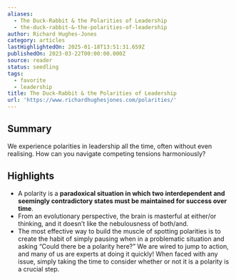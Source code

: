 ```yaml
---
aliases:
  - The Duck-Rabbit & the Polarities of Leadership
  - the-duck-rabbit-&-the-polarities-of-leadership
author: Richard Hughes-Jones
category: articles
lastHighlightedOn: 2025-01-18T13:51:31.659Z
publishedOn: 2023-03-22T00:00:00.000Z
source: reader
status: seedling
tags:
  - favorite
  - leadership
title: The Duck-Rabbit & the Polarities of Leadership
url: 'https://www.richardhughesjones.com/polarities/'
---
```

## Summary

We experience polarities in leadership all the time, often without even realising. How can you navigate competing tensions harmoniously?

## Highlights

- A polarity is a **paradoxical situation in which two interdependent and seemingly contradictory states must be maintained for success over time**.
- From an evolutionary perspective, the brain is masterful at either/or thinking, and it doesn’t like the nebulousness of both/and.
- The most effective way to build the muscle of spotting polarities is to create the habit of simply pausing when in a problematic situation and asking “Could there be a polarity here?” We are wired to jump to action, and many of us are experts at doing it quickly! When faced with any issue, simply taking the time to consider whether or not it is a polarity is a crucial step.

